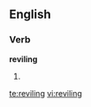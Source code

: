 
==English==

===Verb===
'''reviling'''

# {{present participle of|[[revile]]}}

[[te:reviling]]
[[vi:reviling]]